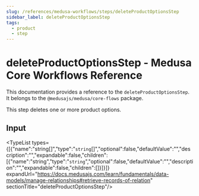 ```yaml
---
slug: /references/medusa-workflows/steps/deleteProductOptionsStep
sidebar_label: deleteProductOptionsStep
tags:
  - product
  - step
---
```



# deleteProductOptionsStep - Medusa Core Workflows Reference

This documentation provides a reference to the `deleteProductOptionsStep`. It belongs to the `@medusajs/medusa/core-flows` package.

This step deletes one or more product options.

## Input

<TypeList types={[{"name":"string[]","type":"`string`[]","optional":false,"defaultValue":"","description":"","expandable":false,"children":[{"name":"string","type":"`string`","optional":false,"defaultValue":"","description":"","expandable":false,"children":[]}]}]} expandUrl="https://docs.medusajs.com/learn/fundamentals/data-models/manage-relationships#retrieve-records-of-relation" sectionTitle="deleteProductOptionsStep"/>
